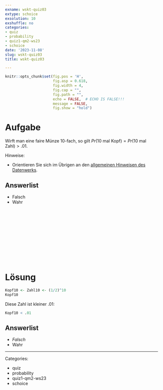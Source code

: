 ```yaml
---
exname: wskt-quiz03
extype: schoice
exsolution: 10
exshuffle: no
categories:
- quiz
- probability
- quiz1-qm2-ws23
- schoice
date: '2023-11-08'
slug: wskt-quiz03
title: wskt-quiz03

---
```





```r
knitr::opts_chunk$set(fig.pos = 'H',
                      fig.asp = 0.618,
                      fig.width = 4,
                      fig.cap = "", 
                      fig.path = "",
                      echo = FALSE,  # ECHO IS FALSE!!!
                      message = FALSE,
                      fig.show = "hold")
```






# Aufgabe


Wirft man eine faire Münze 10-fach, so gilt $Pr(\text{10 mal Kopf}) = Pr(\text{10 mal Zahl}) > .01$.

Hinweise:

- Orientieren Sie sich im Übrigen an den [allgemeinen Hinweisen des Datenwerks](https://datenwerk.netlify.app/hinweise).


Answerlist
----------

* Falsch
* Wahr


</br>
</br>
</br>
</br>
</br>
</br>
</br>
</br>
</br>
</br>

# Lösung




```r
Kopf10 <- Zahl10 <- (1/2)^10
Kopf10
```

Diese Zahl ist kleiner .01:

```r
Kopf10 < .01
```



Answerlist
----------


* *Falsch*
* Wahr







---

Categories: 

- quiz
- probability
- quiz1-qm2-ws23
- schoice

